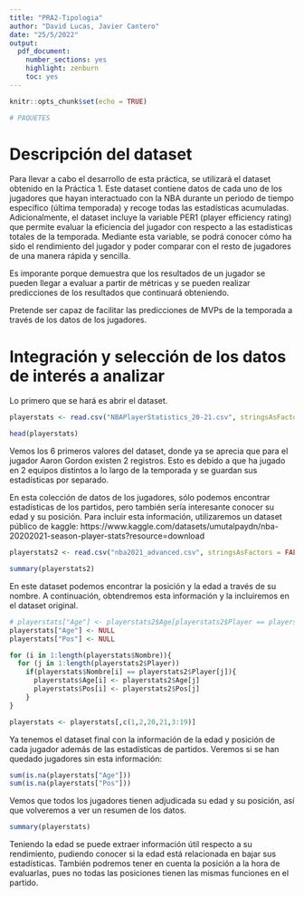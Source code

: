 ```yaml
---
title: "PRA2-Tipologia"
author: "David Lucas, Javier Cantero"
date: "25/5/2022"
output: 
  pdf_document:
    number_sections: yes
    highlight: zenburn
    toc: yes
---
```


```r
knitr::opts_chunk$set(echo = TRUE)
```

```r
# PAQUETES

```

# Descripción del dataset  

Para llevar a cabo el desarrollo de esta práctica, se utilizará el dataset obtenido en la Práctica 1. Este dataset contiene datos de cada uno de los jugadores que hayan interactuado con la NBA durante un periodo de tiempo específico (última temporada) y recoge todas las estadísticas acumuladas. Adicionalmente, el dataset incluye la variable PER1 (player efficiency rating) que permite evaluar la eficiencia del jugador con respecto a las estadísticas totales de la temporada. Mediante esta variable, se podrá conocer cómo ha sido el rendimiento del jugador y poder comparar con el resto de jugadores de una manera rápida y sencilla. 

Es imporante porque demuestra que los resultados de un jugador se pueden llegar a evaluar a partir de métricas y se pueden realizar predicciones de los resultados que continuará obteniendo.

Pretende ser capaz de facilitar las predicciones de MVPs de la temporada a través de los datos de los jugadores.



# Integración y selección de los datos de interés a analizar

Lo primero que se hará es abrir el dataset.  

```r

playerstats <- read.csv("NBAPlayerStatistics_20-21.csv", stringsAsFactors = FALSE)

head(playerstats)

```

Vemos los 6 primeros valores del dataset, donde ya se aprecia que para el jugador Aaron Gordon existen 2 registros. Esto es debido a que ha jugado en 2 equipos distintos a lo largo de la temporada y se guardan sus estadísticas por separado.  

En esta colección de datos de los jugadores, sólo podemos encontrar estadísticas de los partidos, pero también sería interesante conocer su edad y su posición. Para incluir esta información, utilizaremos un dataset público de kaggle: https://www.kaggle.com/datasets/umutalpaydn/nba-20202021-season-player-stats?resource=download

```r

playerstats2 <- read.csv("nba2021_advanced.csv", stringsAsFactors = FALSE)

summary(playerstats2)

```

En este dataset podemos encontrar la posición y la edad a través de su nombre. A continuación, obtendremos esta información y la incluiremos en el dataset original.  

```r

# playerstats["Age"] <- playerstats2$Age[playerstats2$Player == playerstats$Nombre]
playerstats["Age"] <- NULL
playerstats["Pos"] <- NULL

for (i in 1:length(playerstats$Nombre)){
  for (j in 1:length(playerstats2$Player))
    if(playerstats$Nombre[i] == playerstats2$Player[j]){
      playerstats$Age[i] <- playerstats2$Age[j]
      playerstats$Pos[i] <- playerstats2$Pos[j]
    }
}

playerstats <- playerstats[,c(1,2,20,21,3:19)]

```

Ya tenemos el dataset final con la información de la edad y posición de cada jugador además de las estadísticas de partidos. Veremos si se han quedado jugadores sin esta información:  

```r

sum(is.na(playerstats["Age"]))
sum(is.na(playerstats["Pos"]))
```

Vemos que todos los jugadores tienen adjudicada su edad y su posición, así que volveremos a ver un resumen de los datos.

```r
summary(playerstats)
```

Teniendo la edad se puede extraer información útil respecto a su rendimiento, pudiendo conocer si la edad está relacionada en bajar sus estadísticas. También podremos tener en cuenta la posición a la hora de evaluarlas, pues no todas las posiciones tienen las mismas funciones en el partido.  

